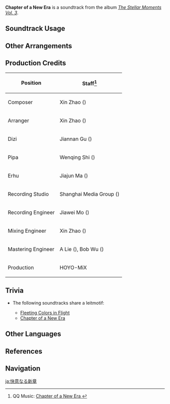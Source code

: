 {{Soundtrack Infobox
|image          = The Stellar Moments Vol. 3.png
|album          = The Stellar Moments Vol. 3
|disc           = 
|number         = 07
|featured       =
|featured2      =
|featured3      =
|featured_disc  =
|featured_disc2 =
|featured_disc3 =
|youtube_id     = dscXN_ymQjU
|spotify_id     = 27AkA3XJzHZ5ZkJ9O6eRr2
|previous       = The Crane Cries
|next           = As Miko Pleases
}}
'''Chapter of a New Era''' is a soundtrack from the album ''[[The Stellar Moments Vol. 3]]''.

==Soundtrack Usage==
{{Soundtrack Usage
|mediaoriginal = Character Demo;;Yun Jin
|quest     = 
|location  = 
|domain    = 
|eventgameplay = Paimon's Starlight Expedition//snippet after guessing minigame
}}

==Other Arrangements==
{{Files by Category Gallery|Media Using an Unreleased Arrangement of Chapter of a New Era Soundtrack}}

==Production Credits==
{| class="wikitable"
! Position
! Staff<ref>QQ Music: [https://y.qq.com/n/ryqq/songDetail/004H6v9q2nAdzO Chapter of a New Era {{zh|快意新词}}]</ref>
|-
! Composer
| Xin Zhao ({{zh|赵鑫}})
|-
! Arranger
| Xin Zhao ({{zh|赵鑫}})
|-
! Dizi
| Jiannan Gu ({{zh|顾剑楠}})
|-
! Pipa
| Wenqing Shi ({{zh|施文卿}})
|-
! Erhu
| Jiajun Ma ({{zh|马稼骏}})
|-
! Recording Studio
| Shanghai Media Group ({{zh|上海广播大厦}})
|-
! Recording Engineer
| Jiawei Mo ({{zh|莫家伟}})
|-
! Mixing Engineer
| Xin Zhao ({{zh|赵鑫}})
|-
! Mastering Engineer
| A Lie ({{zh|阿烈}}), Bob Wu ({{zh|吴身宝}})
|-
! Production
| HOYO-MiX
|}

==Trivia==
* <section begin="YunJinLeitmotif" />The following soundtracks share a leitmotif:
** [[Fleeting Colors in Flight (Soundtrack)|Fleeting Colors in Flight]]
** [[Chapter of a New Era]]<section end="YunJinLeitmotif" />

==Other Languages==
{{Other Languages
|en      = Chapter of a New Era
|zhs     = 快意新词
|zhs_rm  = Kuàiyì Xīncí
|zht     = 快意新詞
|zht_rm  = Kuàiyì Xīncí
|zh_tl   = Elated New Lyrics
|ja      = 快意なる新章
|ja_rm   = Kaii naru Shinshou
|ja_tl   = Pleasant New Chapter
}}

==References==
{{Reflist}}

==Navigation==
{{Soundtrack Navbox|The Stellar Moments}}

[[ja:快意なる新章]]